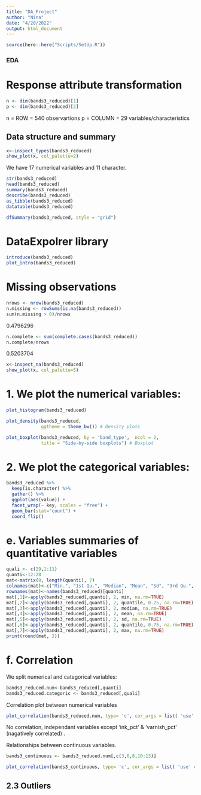 ```yaml
---
title: "DA_Project"
author: "Nina"
date: "4/20/2022"
output: html_document
---
```


```r
source(here::here("Scripts/SetUp.R"))
```

### EDA


# Response attribute transformation
 
```r
n <- dim(bands3_reduced)[1]
p <- dim(bands3_reduced)[2]
```
n = ROW = 540 observartions 
p = COLUMN = 29 variables/characteristics

## Data structure and summary

```r
x<-inspect_types(bands3_reduced)
show_plot(x, col_palette=2)
```
We have 17 numerical variables and 11 character. 
 
```r
str(bands3_reduced)
head(bands3_reduced)
summary(bands3_reduced)
describe(bands3_reduced)
as_tibble(bands3_reduced)
datatable(bands3_reduced)
```

```r
dfSummary(bands3_reduced, style = "grid")
```

# DataExpolrer library

```r
introduce(bands3_reduced)
plot_intro(bands3_reduced)
```


# Missing observations
```r
nrows <- nrow(bands3_reduced)
n.missing <- rowSums(is.na(bands3_reduced))
sum(n.missing > 0)/nrows
```
0.4796296
```r
n.complete <- sum(complete.cases(bands3_reduced))
n.complete/nrows
```
0.5203704

```r
x<-inspect_na(bands3_reduced)
show_plot(x, col_palette=5)
```

# 1. We plot the numerical variables: 

```r
plot_histogram(bands3_reduced)
```

```r
plot_density(bands3_reduced,
             ggtheme = theme_bw()) # Density plots
```

```r
plot_boxplot(bands3_reduced, by = 'band_type',  ncol = 2,
             title = "Side-by-side boxplots") # Boxplot

```


# 2. We plot the categorical variables: 

```r
bands3_reduced %>%
  keep(is.character) %>%
  gather() %>%
  ggplot(aes(value)) +
  facet_wrap(~ key, scales = "free") +
  geom_bar(stat="count") +
  coord_flip()
```


# e. Variables summaries of quantitative variables 
```r
quali <- c(29,1:11)
quanti<-12:28
mat<-matrix(0, length(quanti), 7)
colnames(mat)<-c("Min.", "1st Qu.", "Median", "Mean", "Sd", "3rd Qu.", "Max.")
rownames(mat)<-names(bands3_reduced)[quanti]
mat[,1]<-apply(bands3_reduced[,quanti], 2, min, na.rm=TRUE)
mat[,2]<-apply(bands3_reduced[,quanti], 2, quantile, 0.25, na.rm=TRUE)
mat[,3]<-apply(bands3_reduced[,quanti], 2, median, na.rm=TRUE)
mat[,4]<-apply(bands3_reduced[,quanti], 2, mean, na.rm=TRUE)
mat[,5]<-apply(bands3_reduced[,quanti], 2, sd, na.rm=TRUE)
mat[,6]<-apply(bands3_reduced[,quanti], 2, quantile, 0.75, na.rm=TRUE)
mat[,7]<-apply(bands3_reduced[,quanti], 2, max, na.rm=TRUE)
print(round(mat, 2))
```


# f. Correlation 

We split numerical and categorical variables: 
```r
bands3_reduced.num<-bands3_reduced[,quanti]
bands3_reduced.categoric <- bands3_reduced[,quali]
```

Correlation plot between numerical variables
```r
plot_correlation(bands3_reduced.num, type= 'c', cor_args = list( 'use' = 'complete.obs'))
```
No correlation, independant variables except 'ink_pct' & 'varnish_pct' (nagatively correlated) .

Relationships between continuous variables.
```r
bands3_continuous <- bands3_reduced.num[,c(3,6,8,10:13)]

plot_correlation(bands3_continuous, type= 'c', cor_args = list( 'use' = 'complete.obs'))
```


## 2.3 Outliers
 








